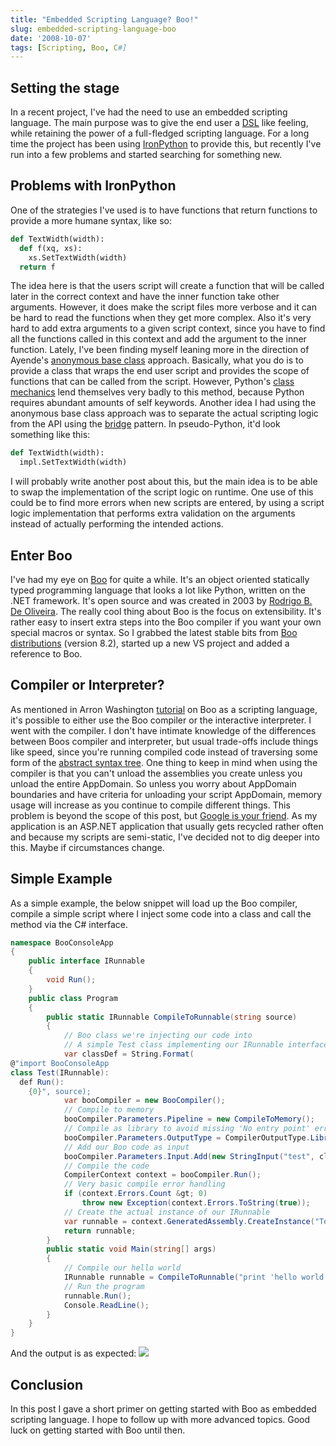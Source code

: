 ```yaml
---
title: "Embedded Scripting Language? Boo!"
slug: embedded-scripting-language-boo
date: '2008-10-07'
tags: [Scripting, Boo, C#]
---
```

## Setting the stage

In a recent project, I've had the need to use an embedded scripting language. The main purpose was to give the end user a [DSL](http://en.wikipedia.org/wiki/Domain_Specific_Language) like feeling, while retaining the power of a full-fledged scripting language. For a long time the project has been using [IronPython](http://www.codeplex.com/Wiki/View.aspx?ProjectName=IronPython) to provide this, but recently I've run into a few problems and started searching for something new.

## Problems with IronPython
One of the strategies I've used is to have functions that return functions to provide a more humane syntax, like so: 

```python
def TextWidth(width):
  def f(xq, xs):
    xs.SetTextWidth(width)
  return f
```

The idea here is that the users script will create a function that will be called later in the correct context and have the inner function take other arguments. However, it does make the script files more verbose and it can be hard to read the functions when they get more complex. Also it's very hard to add extra arguments to a given script context, since you have to find all the functions called in this context and add the argument to the inner function.
Lately, I've been finding myself leaning more in the direction of Ayende's [anonymous base class](http://ayende.com/Blog/archive/2007/12/03/Implementing-a-DSL.aspx) approach. Basically, what you do is to provide a class that wraps the end user script and provides the scope of functions that can be called from the script. However, Python's [class mechanics](http://www.python.org/doc/2.5.2/tut/node11.html) lend themselves very badly to this method, because Python requires abundant amounts of self keywords. 
Another idea I had using the anonymous base class approach was to separate the actual scripting logic from the API using the [bridge](http://en.wikipedia.org/wiki/Bridge_pattern) pattern. In pseudo-Python, it'd look something like this: 

```python
def TextWidth(width):
  impl.SetTextWidth(width)
```

I will probably write another post about this, but the main idea is to be able to swap the implementation of the script logic on runtime. One use of this could be to find more errors when new scripts are entered, by using a script logic implementation that performs extra validation on the arguments instead of actually performing the intended actions.

## Enter Boo
I've had my eye on [Boo](http://boo.codehaus.org/) for quite a while. It's an object oriented statically typed programming language that looks a lot like Python, written on the .NET framework. It's open source and was created in 2003 by [Rodrigo B. De Oliveira](http://blogs.codehaus.org/people/bamboo/). The really cool thing about Boo is the focus on extensibility. It's rather easy to insert extra steps into the Boo compiler if you want your own special macros or syntax. 
So I grabbed the latest stable bits from [Boo distributions](http://dist.codehaus.org/boo/distributions/?C=M;O=D) (version 8.2), started up a new VS project and added a reference to Boo.

## Compiler or Interpreter?
As mentioned in Arron Washington [tutorial](http://boo.codehaus.org/Boo+as+an+embedded+scripting+language) on Boo as a scripting language, it's possible to either use the Boo compiler or the interactive interpreter. I went with the compiler. I don't have intimate knowledge of the differences between Boos compiler and interpreter, but usual trade-offs include things like speed, since you're running compiled code instead of traversing some form of the [abstract syntax tree](http://en.wikipedia.org/wiki/Abstract_syntax_tree).
One thing to keep in mind when using the compiler is that you can't unload the assemblies you create unless you unload the entire AppDomain. So unless you worry about AppDomain boundaries and have criteria for unloading your script AppDomain, memory usage will increase as you continue to compile different things. This problem is beyond the scope of this post, but [Google is your friend](http://www.google.com/search?q=assembly+unload+boundaries). As my application is an ASP.NET application that usually gets recycled rather often and because my scripts are semi-static, I've decided not to dig deeper into this. Maybe if circumstances change.

## Simple Example
As a simple example, the below snippet will load up the Boo compiler, compile a simple script where I inject some code into a class and call the method via the C# interface. 

```csharp
namespace BooConsoleApp
{
    public interface IRunnable
    {
        void Run();
    }
    public class Program
    {
        public static IRunnable CompileToRunnable(string source)
        {
            // Boo class we're injecting our code into
            // A simple Test class implementing our IRunnable interface
            var classDef = String.Format(
@"import BooConsoleApp
class Test(IRunnable):
  def Run(): 
    {0}", source);
            var booCompiler = new BooCompiler();
            // Compile to memory
            booCompiler.Parameters.Pipeline = new CompileToMemory();
            // Compile as library to avoid missing 'No entry point' error
            booCompiler.Parameters.OutputType = CompilerOutputType.Library;
            // Add our Boo code as input
            booCompiler.Parameters.Input.Add(new StringInput("test", classDef));
            // Compile the code
            CompilerContext context = booCompiler.Run();
            // Very basic compile error handling
            if (context.Errors.Count &gt; 0)
                throw new Exception(context.Errors.ToString(true));
            // Create the actual instance of our IRunnable
            var runnable = context.GeneratedAssembly.CreateInstance("Test") as IRunnable;
            return runnable;
        }
        public static void Main(string[] args)
        {
            // Compile our hello world
            IRunnable runnable = CompileToRunnable("print 'hello world'");
            // Run the program
            runnable.Run();
            Console.ReadLine();
        }
    }
}
```

And the output is as expected:
<img src="/run-boo-example.png" />

## Conclusion
In this post I gave a short primer on getting started with Boo as embedded scripting language. I hope to follow up with more advanced topics. Good luck on getting started with Boo until then.
